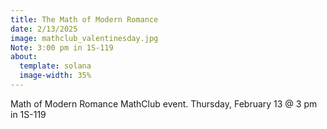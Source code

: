 ```yaml
---
title: The Math of Modern Romance
date: 2/13/2025
image: mathclub_valentinesday.jpg
Note: 3:00 pm in 1S-119
about:
  template: solana
  image-width: 35%
---
```


Math of Modern Romance MathClub event. Thursday, February 13 @ 3 pm in 1S-119
